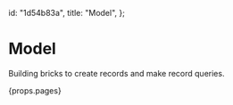   id: "1d54b83a",
  title: "Model",
};

# Model

Building bricks to create records and make record queries.

{props.pages}
